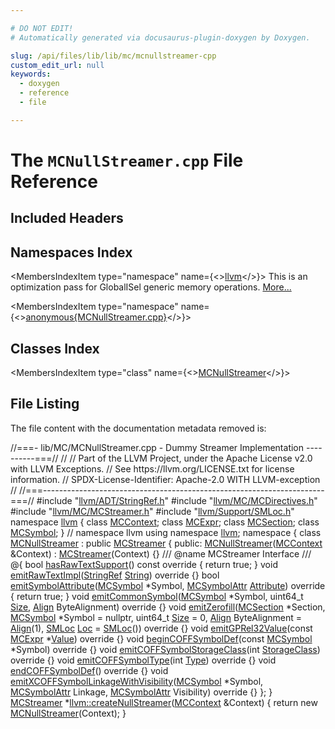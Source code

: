 ```yaml
---

# DO NOT EDIT!
# Automatically generated via docusaurus-plugin-doxygen by Doxygen.

slug: /api/files/lib/lib/mc/mcnullstreamer-cpp
custom_edit_url: null
keywords:
  - doxygen
  - reference
  - file

---
```





# The `MCNullStreamer.cpp` File Reference

<DoxygenPage pluginConfig={pluginConfig}>



## Included Headers

<IncludesList>
<IncludesListItem
  filePath="llvm/ADT/StringRef.h"
  permalink="/docs/api/files/include/include/llvm/include/llvm/adt/stringref-h"
  isLocal="true" />
<IncludesListItem
  filePath="llvm/MC/MCDirectives.h"
  permalink="/docs/api/files/include/include/llvm/include/llvm/mc/mcdirectives-h"
  isLocal="true" />
<IncludesListItem
  filePath="llvm/MC/MCStreamer.h"
  permalink="/docs/api/files/include/include/llvm/include/llvm/mc/mcstreamer-h"
  isLocal="true" />
<IncludesListItem
  filePath="llvm/Support/SMLoc.h"
  permalink="/docs/api/files/include/include/llvm/include/llvm/support/smloc-h"
  isLocal="true" />
</IncludesList>

## Namespaces Index

<MembersIndex>

<MembersIndexItem
  type="namespace"
  name={<><a href="/docs/api/namespaces/llvm">llvm</a></>}>
This is an optimization pass for GlobalISel generic memory operations. <a href="/docs/api/namespaces/llvm/#details">More...</a>
</MembersIndexItem>

<MembersIndexItem
  type="namespace"
  name={<><a href="/docs/api/namespaces/anonymous-mcnullstreamer-cpp-">anonymous&#123;MCNullStreamer.cpp&#125;</a></>}>
</MembersIndexItem>

</MembersIndex>

## Classes Index

<MembersIndex>

<MembersIndexItem
  type="class"
  name={<><a href="/docs/api/classes/anonymous-namespace-mcnullstreamer-cpp-/mcnullstreamer">MCNullStreamer</a></>}>
</MembersIndexItem>

</MembersIndex>


## File Listing

The file content with the documentation metadata removed is:

<ProgramListing>

<Link id="l00001" /><CodeLine lineNumber="1"><span class="doxyHighlightComment">//===- lib/MC/MCNullStreamer.cpp - Dummy Streamer Implementation ----------===//</span></CodeLine>
<Link id="l00002" /><CodeLine lineNumber="2"><span class="doxyHighlightComment">//</span></CodeLine>
<Link id="l00003" /><CodeLine lineNumber="3"><span class="doxyHighlightComment">// Part of the LLVM Project, under the Apache License v2.0 with LLVM Exceptions.</span></CodeLine>
<Link id="l00004" /><CodeLine lineNumber="4"><span class="doxyHighlightComment">// See https://llvm.org/LICENSE.txt for license information.</span></CodeLine>
<Link id="l00005" /><CodeLine lineNumber="5"><span class="doxyHighlightComment">// SPDX-License-Identifier: Apache-2.0 WITH LLVM-exception</span></CodeLine>
<Link id="l00006" /><CodeLine lineNumber="6"><span class="doxyHighlightComment">//</span></CodeLine>
<Link id="l00007" /><CodeLine lineNumber="7"><span class="doxyHighlightComment">//===----------------------------------------------------------------------===//</span></CodeLine>
<Link id="l00008" /><CodeLine lineNumber="8"></CodeLine>
<Link id="l00009" /><CodeLine lineNumber="9"><span class="doxyHighlightPreprocessor">#include &quot;<a href="/docs/api/files/include/include/llvm/include/llvm/adt/stringref-h">llvm/ADT/StringRef.h</a>&quot;</span></CodeLine>
<Link id="l00010" /><CodeLine lineNumber="10"><span class="doxyHighlightPreprocessor">#include &quot;<a href="/docs/api/files/include/include/llvm/include/llvm/mc/mcdirectives-h">llvm/MC/MCDirectives.h</a>&quot;</span></CodeLine>
<Link id="l00011" /><CodeLine lineNumber="11"><span class="doxyHighlightPreprocessor">#include &quot;<a href="/docs/api/files/include/include/llvm/include/llvm/mc/mcstreamer-h">llvm/MC/MCStreamer.h</a>&quot;</span></CodeLine>
<Link id="l00012" /><CodeLine lineNumber="12"><span class="doxyHighlightPreprocessor">#include &quot;<a href="/docs/api/files/include/include/llvm/include/llvm/support/smloc-h">llvm/Support/SMLoc.h</a>&quot;</span></CodeLine>
<Link id="l00013" /><CodeLine lineNumber="13"><span class="doxyHighlightKeyword">namespace </span><span class="doxyHighlight"><a href="/docs/api/namespaces/llvm">llvm</a> &#123;</span></CodeLine>
<Link id="l00014" /><CodeLine lineNumber="14"><span class="doxyHighlightKeyword">class </span><span class="doxyHighlight"><a href="/docs/api/classes/llvm/mccontext">MCContext</a>;</span></CodeLine>
<Link id="l00015" /><CodeLine lineNumber="15"><span class="doxyHighlightKeyword">class </span><span class="doxyHighlight"><a href="/docs/api/classes/llvm/mcexpr">MCExpr</a>;</span></CodeLine>
<Link id="l00016" /><CodeLine lineNumber="16"><span class="doxyHighlightKeyword">class </span><span class="doxyHighlight"><a href="/docs/api/classes/llvm/mcsection">MCSection</a>;</span></CodeLine>
<Link id="l00017" /><CodeLine lineNumber="17"><span class="doxyHighlightKeyword">class </span><span class="doxyHighlight"><a href="/docs/api/classes/llvm/mcsymbol">MCSymbol</a>;</span></CodeLine>
<Link id="l00018" /><CodeLine lineNumber="18"><span class="doxyHighlight">&#125; </span><span class="doxyHighlightComment">// namespace llvm</span></CodeLine>
<Link id="l00019" /><CodeLine lineNumber="19"></CodeLine>
<Link id="l00020" /><CodeLine lineNumber="20"><span class="doxyHighlightKeyword">using namespace </span><span class="doxyHighlight"><a href="/docs/api/namespaces/llvm">llvm</a>;</span></CodeLine>
<Link id="l00021" /><CodeLine lineNumber="21"></CodeLine>
<Link id="l00022" /><CodeLine lineNumber="22" lineLink="/docs/api/namespaces/anonymous-mcnullstreamer-cpp-"><span class="doxyHighlightKeyword">namespace </span><span class="doxyHighlight">&#123;</span></CodeLine>
<Link id="l00023" /><CodeLine lineNumber="23"></CodeLine>
<Link id="l00024" /><CodeLine lineNumber="24" lineLink="/docs/api/classes/anonymous-namespace-mcnullstreamer-cpp-/mcnullstreamer"><span class="doxyHighlight">  </span><span class="doxyHighlightKeyword">class </span><span class="doxyHighlight"><a href="/docs/api/classes/anonymous-namespace-mcnullstreamer-cpp-/mcnullstreamer/#a84912b5a6e0a8871b250fec836c3a618">MCNullStreamer</a> : </span><span class="doxyHighlightKeyword">public</span><span class="doxyHighlight"> <a href="/docs/api/classes/llvm/mcstreamer/#a91d427d805fbdbcddd4d6381bee35ba6">MCStreamer</a> &#123;</span></CodeLine>
<Link id="l00025" /><CodeLine lineNumber="25"><span class="doxyHighlight">  </span><span class="doxyHighlightKeyword">public</span><span class="doxyHighlight">:</span></CodeLine>
<Link id="l00026" /><CodeLine lineNumber="26" lineLink="/docs/api/classes/anonymous-namespace-mcnullstreamer-cpp-/mcnullstreamer/#a84912b5a6e0a8871b250fec836c3a618"><span class="doxyHighlight">    <a href="/docs/api/classes/anonymous-namespace-mcnullstreamer-cpp-/mcnullstreamer/#a84912b5a6e0a8871b250fec836c3a618">MCNullStreamer</a>(<a href="/docs/api/classes/llvm/mccontext">MCContext</a> &amp;Context) : <a href="/docs/api/classes/llvm/mcstreamer/#a91d427d805fbdbcddd4d6381bee35ba6">MCStreamer</a>(Context) &#123;&#125;</span></CodeLine>
<Link id="l00027" /><CodeLine lineNumber="27"></CodeLine>
<Link id="l00028" /><CodeLine lineNumber="28"><span class="doxyHighlightComment">    /// @name MCStreamer Interface</span></CodeLine>
<Link id="l00029" /><CodeLine lineNumber="29"><span class="doxyHighlightComment">    /// @&#123;</span></CodeLine>
<Link id="l00030" /><CodeLine lineNumber="30"></CodeLine>
<Link id="l00031" /><CodeLine lineNumber="31" lineLink="/docs/api/classes/anonymous-namespace-mcnullstreamer-cpp-/mcnullstreamer/#a8885d11e823a815894aba602ef8cf6e5"><span class="doxyHighlight">    </span><span class="doxyHighlightKeywordType">bool</span><span class="doxyHighlight"> <a href="/docs/api/classes/anonymous-namespace-mcnullstreamer-cpp-/mcnullstreamer/#a8885d11e823a815894aba602ef8cf6e5">hasRawTextSupport</a>()</span><span class="doxyHighlightKeyword"> const override </span><span class="doxyHighlight">&#123; </span><span class="doxyHighlightKeywordFlow">return</span><span class="doxyHighlight"> </span><span class="doxyHighlightKeyword">true</span><span class="doxyHighlight">; &#125;</span></CodeLine>
<Link id="l00032" /><CodeLine lineNumber="32" lineLink="/docs/api/classes/anonymous-namespace-mcnullstreamer-cpp-/mcnullstreamer/#ae4b88fe1344f93b81e844c35208789ab"><span class="doxyHighlight">    </span><span class="doxyHighlightKeywordType">void</span><span class="doxyHighlight"> <a href="/docs/api/classes/anonymous-namespace-mcnullstreamer-cpp-/mcnullstreamer/#ae4b88fe1344f93b81e844c35208789ab">emitRawTextImpl</a>(<a href="/docs/api/classes/llvm/stringref">StringRef</a> <a href="/docs/api/namespaces/llvm/#ac226f3d2b9ca090171a8e0a8cb92c343a27118326006d3829667a400ad23d5d98">String</a>)</span><span class="doxyHighlightKeyword"> override </span><span class="doxyHighlight">&#123;&#125;</span></CodeLine>
<Link id="l00033" /><CodeLine lineNumber="33"></CodeLine>
<Link id="l00034" /><CodeLine lineNumber="34" lineLink="/docs/api/classes/anonymous-namespace-mcnullstreamer-cpp-/mcnullstreamer/#ad8e27c0b4a1c8dfed8fd6bc4d480caba"><span class="doxyHighlight">    </span><span class="doxyHighlightKeywordType">bool</span><span class="doxyHighlight"> <a href="/docs/api/classes/anonymous-namespace-mcnullstreamer-cpp-/mcnullstreamer/#ad8e27c0b4a1c8dfed8fd6bc4d480caba">emitSymbolAttribute</a>(<a href="/docs/api/classes/llvm/mcsymbol">MCSymbol</a> &#42;Symbol,</span></CodeLine>
<Link id="l00035" /><CodeLine lineNumber="35"><span class="doxyHighlight">                             <a href="/docs/api/namespaces/llvm/#af74c787f7a33e251485729416d260243">MCSymbolAttr</a> <a href="/docs/api/classes/llvm/attribute">Attribute</a>)</span><span class="doxyHighlightKeyword"> override </span><span class="doxyHighlight">&#123;</span></CodeLine>
<Link id="l00036" /><CodeLine lineNumber="36"><span class="doxyHighlight">      </span><span class="doxyHighlightKeywordFlow">return</span><span class="doxyHighlight"> </span><span class="doxyHighlightKeyword">true</span><span class="doxyHighlight">;</span></CodeLine>
<Link id="l00037" /><CodeLine lineNumber="37"><span class="doxyHighlight">    &#125;</span></CodeLine>
<Link id="l00038" /><CodeLine lineNumber="38"></CodeLine>
<Link id="l00039" /><CodeLine lineNumber="39" lineLink="/docs/api/classes/anonymous-namespace-mcnullstreamer-cpp-/mcnullstreamer/#a6f98cb95389edbaf12311a1879b2a77b"><span class="doxyHighlight">    </span><span class="doxyHighlightKeywordType">void</span><span class="doxyHighlight"> <a href="/docs/api/classes/anonymous-namespace-mcnullstreamer-cpp-/mcnullstreamer/#a6f98cb95389edbaf12311a1879b2a77b">emitCommonSymbol</a>(<a href="/docs/api/classes/llvm/mcsymbol">MCSymbol</a> &#42;Symbol, uint64&#95;t <a href="/docs/api/files/lib/lib/analysis/inlineorder-cpp/#a7ee6f0cb51c3b9056199e9a0001fe8c3a6f6cb72d544962fa333e2e34ce64f719">Size</a>,</span></CodeLine>
<Link id="l00040" /><CodeLine lineNumber="40"><span class="doxyHighlight">                          <a href="/docs/api/structs/llvm/align">Align</a> ByteAlignment)</span><span class="doxyHighlightKeyword"> override </span><span class="doxyHighlight">&#123;&#125;</span></CodeLine>
<Link id="l00041" /><CodeLine lineNumber="41" lineLink="/docs/api/classes/anonymous-namespace-mcnullstreamer-cpp-/mcnullstreamer/#ab33cc96f4c8f896d801a11c5ef3bac20"><span class="doxyHighlight">    </span><span class="doxyHighlightKeywordType">void</span><span class="doxyHighlight"> <a href="/docs/api/classes/anonymous-namespace-mcnullstreamer-cpp-/mcnullstreamer/#ab33cc96f4c8f896d801a11c5ef3bac20">emitZerofill</a>(<a href="/docs/api/classes/llvm/mcsection">MCSection</a> &#42;Section, <a href="/docs/api/classes/llvm/mcsymbol">MCSymbol</a> &#42;Symbol = </span><span class="doxyHighlightKeyword">nullptr</span><span class="doxyHighlight">,</span></CodeLine>
<Link id="l00042" /><CodeLine lineNumber="42"><span class="doxyHighlight">                      uint64&#95;t <a href="/docs/api/files/lib/lib/analysis/inlineorder-cpp/#a7ee6f0cb51c3b9056199e9a0001fe8c3a6f6cb72d544962fa333e2e34ce64f719">Size</a> = 0, <a href="/docs/api/structs/llvm/align">Align</a> ByteAlignment = <a href="/docs/api/structs/llvm/align">Align</a>(1),</span></CodeLine>
<Link id="l00043" /><CodeLine lineNumber="43"><span class="doxyHighlight">                      <a href="/docs/api/classes/llvm/smloc">SMLoc</a> <a href="/docs/api/namespaces/llvm/loc">Loc</a> = <a href="/docs/api/classes/llvm/smloc">SMLoc</a>())</span><span class="doxyHighlightKeyword"> override </span><span class="doxyHighlight">&#123;&#125;</span></CodeLine>
<Link id="l00044" /><CodeLine lineNumber="44" lineLink="/docs/api/classes/anonymous-namespace-mcnullstreamer-cpp-/mcnullstreamer/#a61a28ad265baba2e22ed48dbdf55cdb8"><span class="doxyHighlight">    </span><span class="doxyHighlightKeywordType">void</span><span class="doxyHighlight"> <a href="/docs/api/classes/anonymous-namespace-mcnullstreamer-cpp-/mcnullstreamer/#a61a28ad265baba2e22ed48dbdf55cdb8">emitGPRel32Value</a>(</span><span class="doxyHighlightKeyword">const</span><span class="doxyHighlight"> <a href="/docs/api/classes/llvm/mcexpr">MCExpr</a> &#42;<a href="/docs/api/classes/llvm/value">Value</a>)</span><span class="doxyHighlightKeyword"> override </span><span class="doxyHighlight">&#123;&#125;</span></CodeLine>
<Link id="l00045" /><CodeLine lineNumber="45" lineLink="/docs/api/classes/anonymous-namespace-mcnullstreamer-cpp-/mcnullstreamer/#a2d8db9edcbe2a74d6483f16784ac43cb"><span class="doxyHighlight">    </span><span class="doxyHighlightKeywordType">void</span><span class="doxyHighlight"> <a href="/docs/api/classes/anonymous-namespace-mcnullstreamer-cpp-/mcnullstreamer/#a2d8db9edcbe2a74d6483f16784ac43cb">beginCOFFSymbolDef</a>(</span><span class="doxyHighlightKeyword">const</span><span class="doxyHighlight"> <a href="/docs/api/classes/llvm/mcsymbol">MCSymbol</a> &#42;Symbol)</span><span class="doxyHighlightKeyword"> override </span><span class="doxyHighlight">&#123;&#125;</span></CodeLine>
<Link id="l00046" /><CodeLine lineNumber="46" lineLink="/docs/api/classes/anonymous-namespace-mcnullstreamer-cpp-/mcnullstreamer/#ab8b2135127ccd95bba563390fc583df6"><span class="doxyHighlight">    </span><span class="doxyHighlightKeywordType">void</span><span class="doxyHighlight"> <a href="/docs/api/classes/anonymous-namespace-mcnullstreamer-cpp-/mcnullstreamer/#ab8b2135127ccd95bba563390fc583df6">emitCOFFSymbolStorageClass</a>(</span><span class="doxyHighlightKeywordType">int</span><span class="doxyHighlight"> <a href="/docs/api/namespaces/llvm/xcoff/#abcfbfa374a3d08b4ee55f054ceb27a70">StorageClass</a>)</span><span class="doxyHighlightKeyword"> override </span><span class="doxyHighlight">&#123;&#125;</span></CodeLine>
<Link id="l00047" /><CodeLine lineNumber="47" lineLink="/docs/api/classes/anonymous-namespace-mcnullstreamer-cpp-/mcnullstreamer/#a4412c631137bab6b7f52fa185054600d"><span class="doxyHighlight">    </span><span class="doxyHighlightKeywordType">void</span><span class="doxyHighlight"> <a href="/docs/api/classes/anonymous-namespace-mcnullstreamer-cpp-/mcnullstreamer/#a4412c631137bab6b7f52fa185054600d">emitCOFFSymbolType</a>(</span><span class="doxyHighlightKeywordType">int</span><span class="doxyHighlight"> <a href="/docs/api/classes/llvm/type">Type</a>)</span><span class="doxyHighlightKeyword"> override </span><span class="doxyHighlight">&#123;&#125;</span></CodeLine>
<Link id="l00048" /><CodeLine lineNumber="48" lineLink="/docs/api/classes/anonymous-namespace-mcnullstreamer-cpp-/mcnullstreamer/#a6f1975165865285e48a73c544153ed5a"><span class="doxyHighlight">    </span><span class="doxyHighlightKeywordType">void</span><span class="doxyHighlight"> <a href="/docs/api/classes/anonymous-namespace-mcnullstreamer-cpp-/mcnullstreamer/#a6f1975165865285e48a73c544153ed5a">endCOFFSymbolDef</a>()</span><span class="doxyHighlightKeyword"> override </span><span class="doxyHighlight">&#123;&#125;</span></CodeLine>
<Link id="l00049" /><CodeLine lineNumber="49"><span class="doxyHighlight">    </span><span class="doxyHighlightKeywordType">void</span></CodeLine>
<Link id="l00050" /><CodeLine lineNumber="50" lineLink="/docs/api/classes/anonymous-namespace-mcnullstreamer-cpp-/mcnullstreamer/#aa0f4453c7521cb34d73981b718a56e9f"><span class="doxyHighlight">    <a href="/docs/api/classes/anonymous-namespace-mcnullstreamer-cpp-/mcnullstreamer/#aa0f4453c7521cb34d73981b718a56e9f">emitXCOFFSymbolLinkageWithVisibility</a>(<a href="/docs/api/classes/llvm/mcsymbol">MCSymbol</a> &#42;Symbol, <a href="/docs/api/namespaces/llvm/#af74c787f7a33e251485729416d260243">MCSymbolAttr</a> Linkage,</span></CodeLine>
<Link id="l00051" /><CodeLine lineNumber="51"><span class="doxyHighlight">                                         <a href="/docs/api/namespaces/llvm/#af74c787f7a33e251485729416d260243">MCSymbolAttr</a> Visibility)</span><span class="doxyHighlightKeyword"> override </span><span class="doxyHighlight">&#123;&#125;</span></CodeLine>
<Link id="l00052" /><CodeLine lineNumber="52"><span class="doxyHighlight">  &#125;;</span></CodeLine>
<Link id="l00053" /><CodeLine lineNumber="53"></CodeLine>
<Link id="l00054" /><CodeLine lineNumber="54"><span class="doxyHighlight">&#125;</span></CodeLine>
<Link id="l00055" /><CodeLine lineNumber="55"></CodeLine>
<Link id="l00056" /><CodeLine lineNumber="56" lineLink="/docs/api/namespaces/llvm/#a4e46107a5ab09823ab3b860d45fdaabd"><span class="doxyHighlight"><a href="/docs/api/classes/llvm/mcstreamer">MCStreamer</a> &#42;<a href="/docs/api/namespaces/llvm/#a4e46107a5ab09823ab3b860d45fdaabd">llvm::createNullStreamer</a>(<a href="/docs/api/classes/llvm/mccontext">MCContext</a> &amp;Context) &#123;</span></CodeLine>
<Link id="l00057" /><CodeLine lineNumber="57"><span class="doxyHighlight">  </span><span class="doxyHighlightKeywordFlow">return</span><span class="doxyHighlight"> </span><span class="doxyHighlightKeyword">new</span><span class="doxyHighlight"> <a href="/docs/api/classes/anonymous-namespace-mcnullstreamer-cpp-/mcnullstreamer/#a84912b5a6e0a8871b250fec836c3a618">MCNullStreamer</a>(Context);</span></CodeLine>
<Link id="l00058" /><CodeLine lineNumber="58"><span class="doxyHighlight">&#125;</span></CodeLine>

</ProgramListing>


</DoxygenPage>
